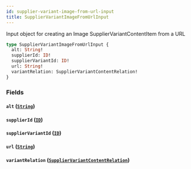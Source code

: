 ```yaml
---
id: supplier-variant-image-from-url-input
title: SupplierVariantImageFromUrlInput
---
```


Input object for creating an Image SupplierVariantContentItem from a URL

```graphql
type SupplierVariantImageFromUrlInput {
  alt: String!
  supplierId: ID!
  supplierVariantId: ID!
  url: String!
  variantRelation: SupplierVariantContentRelation!
}
```

### Fields

#### `alt` ([`String`](/developers/supplier-apis/supply-api/graphql/reference/scalars/string))

#### `supplierId` ([`ID`](/developers/supplier-apis/supply-api/graphql/reference/scalars/id))

#### `supplierVariantId` ([`ID`](/developers/supplier-apis/supply-api/graphql/reference/scalars/id))

#### `url` ([`String`](/developers/supplier-apis/supply-api/graphql/reference/scalars/string))

#### `variantRelation` ([`SupplierVariantContentRelation`](/developers/supplier-apis/supply-api/graphql/reference/enums/supplier-variant-content-relation))
